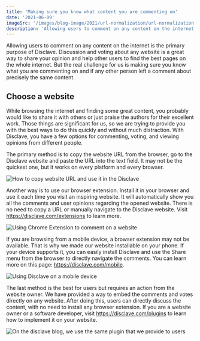 ```yaml
---
title: 'Making sure you know what content you are commenting on'
date: '2021-06-09'
imageSrc: '/images/blog-image/2021/url-normalization/url-normalization.jpg'
description: 'Allowing users to comment on any content on the internet is the primary purpose of Disclave. Discussion and voting about any website is a great way to share your opinion and help other users to find the best pages on the whole internet.'
---
```


Allowing users to comment on any content on the internet is the primary purpose of Disclave. Discussion and voting about any website is a great way to share your opinion and help other users to find the best pages on the whole internet. But the real challenge for us is making sure you know what you are commenting on and if any other person left a comment about precisely the same content.

## Choose a website

While browsing the internet and finding some great content, you probably would like to share it with others or just praise the authors for their excellent work. Those things are significant for us, so we are trying to provide you with the best ways to do this quickly and without much distraction. With Disclave, you have a few options for commenting, voting, and viewing opinions from different people.

The primary method is to copy the website URL from the browser, go to the Disclave website and paste the URL into the text field. It may not be the quickest one, but it works on every platform and every browser.

<Image
  src="/images/blog-image/2021/url-normalization/copy-paste-url.png"
  title="How to copy website URL and use it in the Disclave"
  width={1560}
  height={1340}
/>

Another way is to use our browser extension. Install it in your browser and use it each time you visit an inspiring website. It will automatically show you all the comments and user opinions regarding the opened website. There is no need to copy a URL or manually navigate to the Disclave website. Visit <Link href="/extensions">https://disclave.com/extensions</Link> to learn more.

<Image
  src="/images/blog-image/2021/url-normalization/chrome-extension.png"
  title="Using Chrome Extension to comment on a website"
  width={1200}
  height={832}
/>

If you are browsing from a mobile device, a browser extension may not be available. That is why we made our website installable on your phone. If your device supports it, you can easily install Disclave and use the Share menu from the browser to directly navigate the comments. You can learn more on this page: <Link href="/mobile">https://disclave.com/mobile</Link>.

<Image
  src="/images/blog-image/2021/url-normalization/pwa-example.jpg"
  title="Using Disclave on a mobile device"
  width={2160}
  height={2340}
/>

The last method is the best for users but requires an action from the website owner. We have provided a way to embed the comments and votes directly on any website. After doing this, users can directly discuss the content, with no need to install any browser extension. If you are a website owner or a software developer, visit <Link href="/plugins">https://disclave.com/plugins</Link> to learn how to implement it on your website.

<Image
  src="/images/blog-image/2021/url-normalization/disclave-plugin.png"
  title="On the disclave blog, we use the same plugin that we provide to users"
  width={1287}
  height={797}
/>

